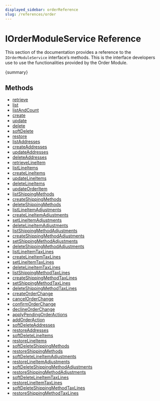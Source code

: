 ```yaml
---
displayed_sidebar: orderReference
slug: /references/order
---
```



# IOrderModuleService Reference

This section of the documentation provides a reference to the `IOrderModuleService` interface’s methods. This is the interface developers use to use the functionalities provided by the Order Module.

&#123;summary&#125;

## Methods

- [retrieve](../IOrderModuleService/methods/order.IOrderModuleService.retrieve.mdx)
- [list](../IOrderModuleService/methods/order.IOrderModuleService.list.mdx)
- [listAndCount](../IOrderModuleService/methods/order.IOrderModuleService.listAndCount.mdx)
- [create](../IOrderModuleService/methods/order.IOrderModuleService.create.mdx)
- [update](../IOrderModuleService/methods/order.IOrderModuleService.update.mdx)
- [delete](../IOrderModuleService/methods/order.IOrderModuleService.delete.mdx)
- [softDelete](../IOrderModuleService/methods/order.IOrderModuleService.softDelete.mdx)
- [restore](../IOrderModuleService/methods/order.IOrderModuleService.restore.mdx)
- [listAddresses](../IOrderModuleService/methods/order.IOrderModuleService.listAddresses.mdx)
- [createAddresses](../IOrderModuleService/methods/order.IOrderModuleService.createAddresses.mdx)
- [updateAddresses](../IOrderModuleService/methods/order.IOrderModuleService.updateAddresses.mdx)
- [deleteAddresses](../IOrderModuleService/methods/order.IOrderModuleService.deleteAddresses.mdx)
- [retrieveLineItem](../IOrderModuleService/methods/order.IOrderModuleService.retrieveLineItem.mdx)
- [listLineItems](../IOrderModuleService/methods/order.IOrderModuleService.listLineItems.mdx)
- [createLineItems](../IOrderModuleService/methods/order.IOrderModuleService.createLineItems.mdx)
- [updateLineItems](../IOrderModuleService/methods/order.IOrderModuleService.updateLineItems.mdx)
- [deleteLineItems](../IOrderModuleService/methods/order.IOrderModuleService.deleteLineItems.mdx)
- [updateOrderItem](../IOrderModuleService/methods/order.IOrderModuleService.updateOrderItem.mdx)
- [listShippingMethods](../IOrderModuleService/methods/order.IOrderModuleService.listShippingMethods.mdx)
- [createShippingMethods](../IOrderModuleService/methods/order.IOrderModuleService.createShippingMethods.mdx)
- [deleteShippingMethods](../IOrderModuleService/methods/order.IOrderModuleService.deleteShippingMethods.mdx)
- [listLineItemAdjustments](../IOrderModuleService/methods/order.IOrderModuleService.listLineItemAdjustments.mdx)
- [createLineItemAdjustments](../IOrderModuleService/methods/order.IOrderModuleService.createLineItemAdjustments.mdx)
- [setLineItemAdjustments](../IOrderModuleService/methods/order.IOrderModuleService.setLineItemAdjustments.mdx)
- [deleteLineItemAdjustments](../IOrderModuleService/methods/order.IOrderModuleService.deleteLineItemAdjustments.mdx)
- [listShippingMethodAdjustments](../IOrderModuleService/methods/order.IOrderModuleService.listShippingMethodAdjustments.mdx)
- [createShippingMethodAdjustments](../IOrderModuleService/methods/order.IOrderModuleService.createShippingMethodAdjustments.mdx)
- [setShippingMethodAdjustments](../IOrderModuleService/methods/order.IOrderModuleService.setShippingMethodAdjustments.mdx)
- [deleteShippingMethodAdjustments](../IOrderModuleService/methods/order.IOrderModuleService.deleteShippingMethodAdjustments.mdx)
- [listLineItemTaxLines](../IOrderModuleService/methods/order.IOrderModuleService.listLineItemTaxLines.mdx)
- [createLineItemTaxLines](../IOrderModuleService/methods/order.IOrderModuleService.createLineItemTaxLines.mdx)
- [setLineItemTaxLines](../IOrderModuleService/methods/order.IOrderModuleService.setLineItemTaxLines.mdx)
- [deleteLineItemTaxLines](../IOrderModuleService/methods/order.IOrderModuleService.deleteLineItemTaxLines.mdx)
- [listShippingMethodTaxLines](../IOrderModuleService/methods/order.IOrderModuleService.listShippingMethodTaxLines.mdx)
- [createShippingMethodTaxLines](../IOrderModuleService/methods/order.IOrderModuleService.createShippingMethodTaxLines.mdx)
- [setShippingMethodTaxLines](../IOrderModuleService/methods/order.IOrderModuleService.setShippingMethodTaxLines.mdx)
- [deleteShippingMethodTaxLines](../IOrderModuleService/methods/order.IOrderModuleService.deleteShippingMethodTaxLines.mdx)
- [createOrderChange](../IOrderModuleService/methods/order.IOrderModuleService.createOrderChange.mdx)
- [cancelOrderChange](../IOrderModuleService/methods/order.IOrderModuleService.cancelOrderChange.mdx)
- [confirmOrderChange](../IOrderModuleService/methods/order.IOrderModuleService.confirmOrderChange.mdx)
- [declineOrderChange](../IOrderModuleService/methods/order.IOrderModuleService.declineOrderChange.mdx)
- [applyPendingOrderActions](../IOrderModuleService/methods/order.IOrderModuleService.applyPendingOrderActions.mdx)
- [addOrderAction](../IOrderModuleService/methods/order.IOrderModuleService.addOrderAction.mdx)
- [softDeleteAddresses](../IOrderModuleService/methods/order.IOrderModuleService.softDeleteAddresses.mdx)
- [restoreAddresses](../IOrderModuleService/methods/order.IOrderModuleService.restoreAddresses.mdx)
- [softDeleteLineItems](../IOrderModuleService/methods/order.IOrderModuleService.softDeleteLineItems.mdx)
- [restoreLineItems](../IOrderModuleService/methods/order.IOrderModuleService.restoreLineItems.mdx)
- [softDeleteShippingMethods](../IOrderModuleService/methods/order.IOrderModuleService.softDeleteShippingMethods.mdx)
- [restoreShippingMethods](../IOrderModuleService/methods/order.IOrderModuleService.restoreShippingMethods.mdx)
- [softDeleteLineItemAdjustments](../IOrderModuleService/methods/order.IOrderModuleService.softDeleteLineItemAdjustments.mdx)
- [restoreLineItemAdjustments](../IOrderModuleService/methods/order.IOrderModuleService.restoreLineItemAdjustments.mdx)
- [softDeleteShippingMethodAdjustments](../IOrderModuleService/methods/order.IOrderModuleService.softDeleteShippingMethodAdjustments.mdx)
- [restoreShippingMethodAdjustments](../IOrderModuleService/methods/order.IOrderModuleService.restoreShippingMethodAdjustments.mdx)
- [softDeleteLineItemTaxLines](../IOrderModuleService/methods/order.IOrderModuleService.softDeleteLineItemTaxLines.mdx)
- [restoreLineItemTaxLines](../IOrderModuleService/methods/order.IOrderModuleService.restoreLineItemTaxLines.mdx)
- [softDeleteShippingMethodTaxLines](../IOrderModuleService/methods/order.IOrderModuleService.softDeleteShippingMethodTaxLines.mdx)
- [restoreShippingMethodTaxLines](../IOrderModuleService/methods/order.IOrderModuleService.restoreShippingMethodTaxLines.mdx)

